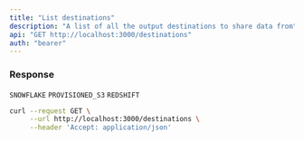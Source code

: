 ```yaml
---
title: "List destinations"
description: "A list of all the output destinations to share data from"
api: "GET http://localhost:3000/destinations"
auth: "bearer"
---
```


### Response

<ResponseField name="content" type="array of objects">
<Expandable title="object properties">

<Expandable title="columns properties">

<ResponseField name="nickname" type="string"></ResponseField>

<ResponseField name="destinationType" type="string">

`SNOWFLAKE` `PROVISIONED_S3` `REDSHIFT`

</ResponseField>

<ResponseField name="warehouse" type="string"></ResponseField>

<ResponseField name="id" type="number"></ResponseField>

</Expandable>

</Expandable>
</ResponseField>

<RequestExample>

```bash Example Request
curl --request GET \
     --url http://localhost:3000/destinations \
     --header 'Accept: application/json'
```

</RequestExample>
